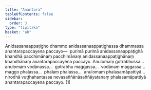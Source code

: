 ```yaml
---
title: "Anantara"
tableOfContents: false
sidebar:
  order: 3
type: "tipitaka"
basket: "ab"
---
```



<DynamicBreadcrumb />

<Division number="34">

<Paragraph number="3012">
Anidassanaappaṭigho dhammo anidassanaappaṭighassa dhammassa anantarapaccayena paccayo—  purimā purimā anidassanaappaṭighā khandhā pacchimānaṃ pacchimānaṃ anidassanaappaṭighānaṃ khandhānaṃ anantarapaccayena paccayo. Anulomaṃ gotrabhussa…  anulomaṃ vodānassa…  gotrabhu maggassa…  vodānaṃ maggassa…  maggo phalassa…  phalaṃ phalassa…  anulomaṃ phalasamāpattiyā…  nirodhā vuṭṭhahantassa nevasaññānāsaññāyatanaṃ phalasamāpattiyā anantarapaccayena paccayo. (1)
</Paragraph>
</Division>